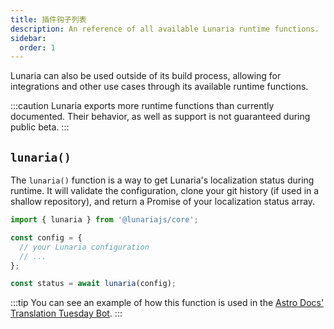 ```yaml
---
title: 插件钩子列表
description: An reference of all available Lunaria runtime functions.
sidebar:
  order: 1
---
```


Lunaria can also be used outside of its build process, allowing for integrations and other use cases through its available runtime functions.

:::caution
Lunaria exports more runtime functions than currently documented. Their behavior, as well as support is not guaranteed during public beta.
:::

## `lunaria()`

The `lunaria()` function is a way to get Lunaria's localization status during runtime. It will validate the configuration, clone your git history (if used in a shallow repository), and return a Promise of your localization status array.

```ts title="example-usage.ts"
import { lunaria } from '@lunariajs/core';

const config = {
  // your Lunaria configuration
  // ...
};

const status = await lunaria(config);
```

:::tip
You can see an example of how this function is used in the [Astro Docs' Translation Tuesday Bot](https://github.com/withastro/docs/blob/main/scripts/tuesday-bot.ts#L10).
:::
